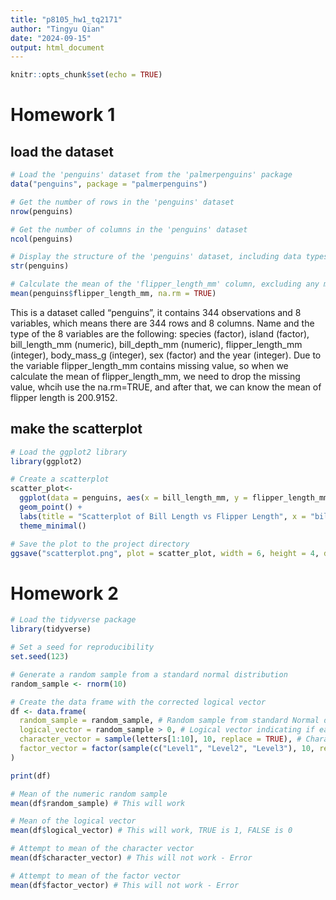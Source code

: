 ```yaml
---
title: "p8105_hw1_tq2171"
author: "Tingyu Qian"
date: "2024-09-15"
output: html_document
---
```


```r
knitr::opts_chunk$set(echo = TRUE)
```

# Homework 1

## load the dataset
```r
# Load the 'penguins' dataset from the 'palmerpenguins' package
data("penguins", package = "palmerpenguins")

# Get the number of rows in the 'penguins' dataset
nrow(penguins)

# Get the number of columns in the 'penguins' dataset
ncol(penguins)

# Display the structure of the 'penguins' dataset, including data types and first few entries
str(penguins)

# Calculate the mean of the 'flipper_length_mm' column, excluding any missing values (NA)
mean(penguins$flipper_length_mm, na.rm = TRUE)
```

This is a dataset called "penguins", it contains 344 observations and 8 variables, which means there are 344 rows and 8 columns. Name and the type of the 8 variables are the following: species (factor), island (factor), bill_length_mm (numeric), bill_depth_mm (numeric), flipper_length_mm (integer), body_mass_g (integer), sex (factor) and the year (integer). Due to the variable flipper_length_mm contains missing value, so when we calculate the mean of flipper_length_mm, we need to drop the missing value, whcih use the na.rm=TRUE, and after that, we can know the mean of flipper length is 200.9152.


## make the scatterplot
```r
# Load the ggplot2 library
library(ggplot2)

# Create a scatterplot
scatter_plot<-
  ggplot(data = penguins, aes(x = bill_length_mm, y = flipper_length_mm, colour = species)) +
  geom_point() +
  labs(title = "Scatterplot of Bill Length vs Flipper Length", x = "bill_length_mm", y = "flipper_length_mm") +
  theme_minimal()

# Save the plot to the project directory
ggsave("scatterplot.png", plot = scatter_plot, width = 6, height = 4, dpi = 300)
```

# Homework 2
```r
# Load the tidyverse package
library(tidyverse)

# Set a seed for reproducibility
set.seed(123)

# Generate a random sample from a standard normal distribution
random_sample <- rnorm(10)

# Create the data frame with the corrected logical vector
df <- data.frame(
  random_sample = random_sample, # Random sample from standard Normal distribution
  logical_vector = random_sample > 0, # Logical vector indicating if each element of the sample > 0
  character_vector = sample(letters[1:10], 10, replace = TRUE), # Character vector of length 10
  factor_vector = factor(sample(c("Level1", "Level2", "Level3"), 10, replace = TRUE)) # Factor vector with 3 levels
)

print(df)
```

```r
# Mean of the numeric random sample
mean(df$random_sample) # This will work

# Mean of the logical vector
mean(df$logical_vector) # This will work, TRUE is 1, FALSE is 0

# Attempt to mean of the character vector
mean(df$character_vector) # This will not work - Error

# Attempt to mean of the factor vector
mean(df$factor_vector) # This will not work - Error
```

